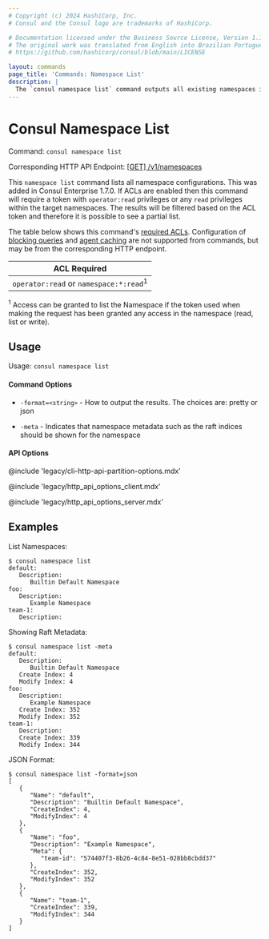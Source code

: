 ```yaml
---
# Copyright (c) 2024 HashiCorp, Inc.
# Consul and the Consul logo are trademarks of HashiCorp.

# Documentation licensed under the Business Source License, Version 1.1.
# The original work was translated from English into Brazilian Portuguese.
# https://github.com/hashicorp/consul/blob/main/LICENSE

layout: commands
page_title: 'Commands: Namespace List'
description: |
  The `consul namespace list` command outputs all existing namespaces in Consul Enterprise.
---
```


# Consul Namespace List

Command: `consul namespace list`

Corresponding HTTP API Endpoint: [\[GET\] /v1/namespaces](/consul/api-docs/namespaces#list-all-namespaces)

<EnterpriseAlert />

This `namespace list` command lists all namespace configurations. This was added in Consul Enterprise 1.7.0. If
ACLs are enabled then this command will require a token with `operator:read` privileges or any `read` privileges
within the target namespaces. The results will be filtered based on the ACL token and therefore it is possible to
see a partial list.

The table below shows this command's [required ACLs](/consul/api-docs/api-structure#authentication). Configuration of
[blocking queries](/consul/api-docs/features/blocking) and [agent caching](/consul/api-docs/features/caching)
are not supported from commands, but may be from the corresponding HTTP endpoint.

| ACL Required                                      |
| ------------------------------------------------- |
| `operator:read` or `namespace:*:read`<sup>1</sup> |

<sup>1</sup> Access can be granted to list the Namespace if the token used when making
the request has been granted any access in the namespace (read, list or write).

## Usage

Usage: `consul namespace list`

#### Command Options

- `-format=<string>` - How to output the results. The choices are: pretty or json

- `-meta` - Indicates that namespace metadata such as the raft indices should be
  shown for the namespace

#### API Options

@include 'legacy/cli-http-api-partition-options.mdx'

@include 'legacy/http_api_options_client.mdx'

@include 'legacy/http_api_options_server.mdx'

## Examples

List Namespaces:

```shell-session
$ consul namespace list
default:
   Description:
      Builtin Default Namespace
foo:
   Description:
      Example Namespace
team-1:
   Description:

```

Showing Raft Metadata:

```shell-session
$ consul namespace list -meta
default:
   Description:
      Builtin Default Namespace
   Create Index: 4
   Modify Index: 4
foo:
   Description:
      Example Namespace
   Create Index: 352
   Modify Index: 352
team-1:
   Description:
   Create Index: 339
   Modify Index: 344

```

JSON Format:

```shell-session
$ consul namespace list -format=json
[
   {
      "Name": "default",
      "Description": "Builtin Default Namespace",
      "CreateIndex": 4,
      "ModifyIndex": 4
   },
   {
      "Name": "foo",
      "Description": "Example Namespace",
      "Meta": {
         "team-id": "574407f3-8b26-4c84-8e51-028bb8cbdd37"
      },
      "CreateIndex": 352,
      "ModifyIndex": 352
   },
   {
      "Name": "team-1",
      "CreateIndex": 339,
      "ModifyIndex": 344
   }
]
```
